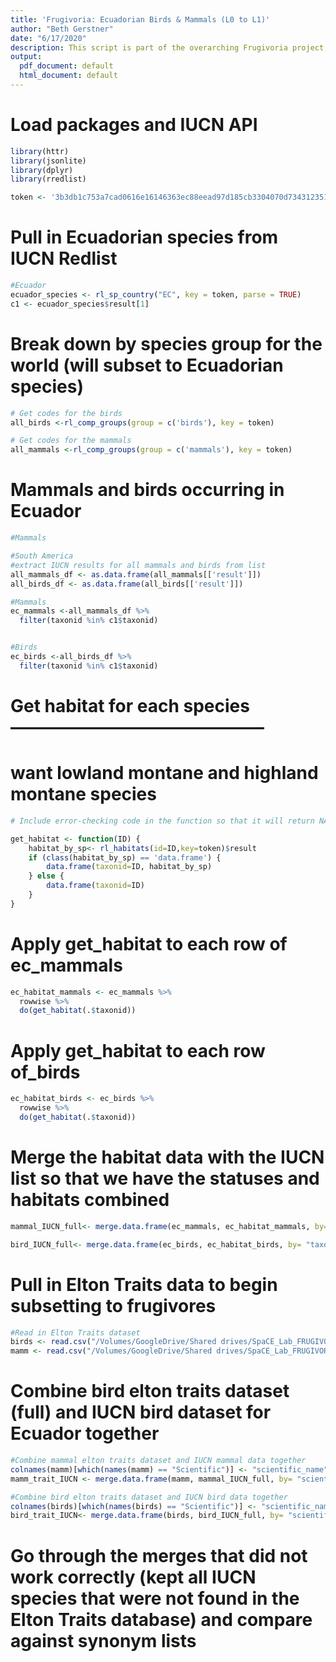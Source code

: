 ```yaml
---
title: 'Frugivoria: Ecuadorian Birds & Mammals (L0 to L1)'
author: "Beth Gerstner"
date: "6/17/2020"
description: This script is part of the overarching Frugivoria project, which aims to build a comprehensive database of functional traits for birds and mammals (frugivores) in Central and South America. This smaller project focuses on birds and mammals in Ecuador and will eventually be used to understand plant/animal interactions. 
output:
  pdf_document: default
  html_document: default
---
```

# Load packages and IUCN API
```r
library(httr) 
library(jsonlite)
library(dplyr)
library(rredlist) 

token <- '3b3db1c753a7cad0616e16146363ec88eead97d185cb3304070d7343123516fd'
```

# Pull in Ecuadorian species from IUCN Redlist
```r
#Ecuador
ecuador_species <- rl_sp_country("EC", key = token, parse = TRUE)
c1 <- ecuador_species$result[1]

```

# Break down by species group for the world (will subset to Ecuadorian species)
```r

# Get codes for the birds
all_birds <-rl_comp_groups(group = c('birds'), key = token)

# Get codes for the mammals
all_mammals <-rl_comp_groups(group = c('mammals'), key = token)

```

# Mammals and birds occurring in Ecuador 
```r

#Mammals

#South America
#extract IUCN results for all mammals and birds from list
all_mammals_df <- as.data.frame(all_mammals[['result']])
all_birds_df <- as.data.frame(all_birds[['result']])

#Mammals
ec_mammals <-all_mammals_df %>%
  filter(taxonid %in% c1$taxonid)


#Birds
ec_birds <-all_birds_df %>%
  filter(taxonid %in% c1$taxonid)

```

# Get habitat for each species --------------------------------------------
# want lowland montane and highland montane species

```r
# Include error-checking code in the function so that it will return NA for everything if there's no data.

get_habitat <- function(ID) {
    habitat_by_sp<- rl_habitats(id=ID,key=token)$result
    if (class(habitat_by_sp) == 'data.frame') {
        data.frame(taxonid=ID, habitat_by_sp)
    } else {
        data.frame(taxonid=ID)
    }
}
```

# Apply get_habitat to each row of ec_mammals
```r

ec_habitat_mammals <- ec_mammals %>%
  rowwise %>%
  do(get_habitat(.$taxonid))

```

# Apply get_habitat to each row of_birds

```r
ec_habitat_birds <- ec_birds %>%
  rowwise %>%
  do(get_habitat(.$taxonid))


```

# Merge the habitat data with the IUCN list so that we have the statuses and habitats combined
```r

mammal_IUCN_full<- merge.data.frame(ec_mammals, ec_habitat_mammals, by= "taxonid", all=TRUE)

bird_IUCN_full<- merge.data.frame(ec_birds, ec_habitat_birds, by= "taxonid", all=TRUE)


```

# Pull in Elton Traits data to begin subsetting to frugivores

```r
#Read in Elton Traits dataset 
birds <- read.csv("/Volumes/GoogleDrive/Shared drives/SpaCE_Lab_FRUGIVORIA/L0/Elton_traits/BirdFuncDat.csv")
mamm <- read.csv("/Volumes/GoogleDrive/Shared drives/SpaCE_Lab_FRUGIVORIA/L0/Elton_traits/MamFuncDat.csv")
```

# Combine bird elton traits dataset (full) and IUCN bird dataset for Ecuador together
```r

#Combine mammal elton traits dataset and IUCN mammal data together
colnames(mamm)[which(names(mamm) == "Scientific")] <- "scientific_name"
mamm_trait_IUCN <- merge.data.frame(mamm, mammal_IUCN_full, by= "scientific_name", all.y=TRUE)

#Combine bird elton traits dataset and IUCN bird data together
colnames(birds)[which(names(birds) == "Scientific")] <- "scientific_name"
bird_trait_IUCN<- merge.data.frame(birds, bird_IUCN_full, by= "scientific_name", all.y=TRUE)

```

# Go through the merges that did not work correctly (kept all IUCN species that were not found in the Elton Traits database) and compare against synonym lists

```r




```
